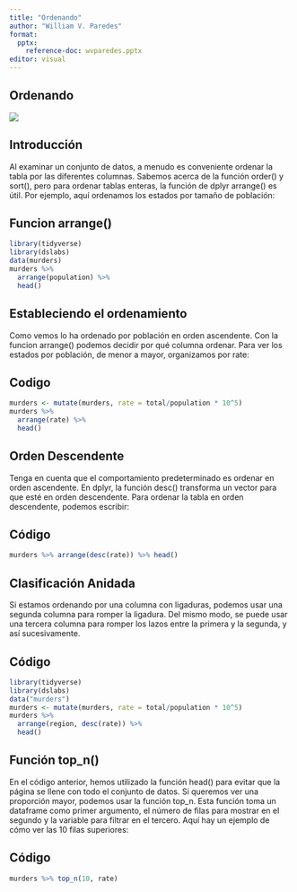 ```yaml
---
title: "Ordenando"
author: "William V. Paredes"
format: 
  pptx:
    reference-doc: wvparedes.pptx
editor: visual
---
```


## Ordenando

![](imagenes/arrange.png)

## Introducción

Al examinar un conjunto de datos, a menudo es conveniente ordenar la tabla por las diferentes columnas. Sabemos acerca de la función order() y sort(), pero para ordenar tablas enteras, la función de dplyr arrange() es útil. Por ejemplo, aquí ordenamos los estados por tamaño de población:

## Funcion arrange()

```r
library(tidyverse)
library(dslabs)
data(murders)
murders %>%
  arrange(population) %>%
  head()
```

## Estableciendo el ordenamiento

Como vemos lo ha ordenado por población en orden ascendente.
Con la funcion arrange() podemos decidir por qué columna ordenar. Para ver los estados por población, de menor a mayor, organizamos por rate:

## Codigo
```r
murders <- mutate(murders, rate = total/population * 10^5)
murders %>% 
  arrange(rate) %>% 
  head()
```

## Orden Descendente
Tenga en cuenta que el comportamiento predeterminado es ordenar en orden ascendente. En dplyr, la función desc() transforma un vector para que esté en orden descendente. Para ordenar la tabla en orden descendente, podemos escribir:

## Código

```r
murders %>% arrange(desc(rate)) %>% head()
```


## Clasificación Anidada

Si estamos ordenando por una columna con ligaduras, podemos usar una segunda columna para romper la ligadura. Del mismo modo, se puede usar una tercera columna para romper los lazos entre la primera y la segunda, y así sucesivamente. 


## Código

```r
library(tidyverse)
library(dslabs)
data("murders")
murders <- mutate(murders, rate = total/population * 10^5)
murders %>% 
  arrange(region, desc(rate)) %>% 
  head()
```

## Función top_n()

En el código anterior, hemos utilizado la función head() para evitar que la página se llene con todo el conjunto de datos. Si queremos ver una proporción mayor, podemos usar la función top_n. Esta función toma un dataframe como primer argumento, el número de filas para mostrar en el segundo y la variable para filtrar en el tercero. Aquí hay un ejemplo de cómo ver las 10 filas superiores:

## Código
```r
murders %>% top_n(10, rate)
```


